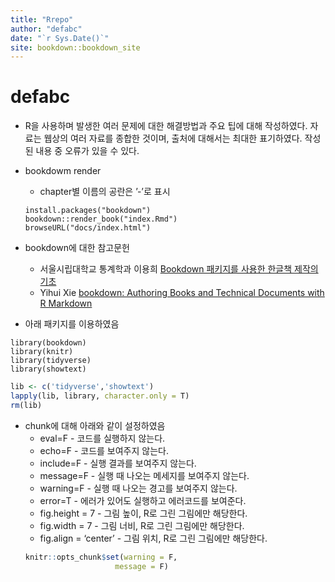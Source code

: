 ```yaml
--- 
title: "Rrepo"
author: "defabc"
date: "`r Sys.Date()`"
site: bookdown::bookdown_site
---
```



# defabc
- R을 사용하며 발생한 여러 문제에 대한 해결방법과 주요 팁에 대해 작성하였다. 자료는 웹상의 여러 자료를 종합한 것이며, 출처에 대해서는 최대한 표기하였다. 작성된 내용 중 오류가 있을 수 있다.

- bookdowm render
    - chapter별 이름의 공란은 '-'로 표시
```
install.packages("bookdown")
bookdown::render_book("index.Rmd")
browseURL("docs/index.html")
```
- bookdown에 대한 참고문헌
    - 서울시립대학교 통계학과 이용희 [Bookdown 패키지를 사용한 한글책 제작의 기초](https://ilovedata.github.io/computing/bookdown/)
    - Yihui Xie [bookdown: Authoring Books and Technical Documents with R Markdown](https://bookdown.org/yihui/bookdown/)

- 아래 패키지를 이용하였음
```
library(bookdown)
library(knitr)
library(tidyverse)
library(showtext)
```
```r
lib <- c('tidyverse','showtext')
lapply(lib, library, character.only = T)
rm(lib)
```

- chunk에 대해 아래와 같이 설정하였음
    - eval=F - 코드를 실행하지 않는다.
    - echo=F - 코드를 보여주지 않는다.
    - include=F - 실행 결과를 보여주지 않는다.
    - message=F - 실행 때 나오는 메세지를 보여주지 않는다.
    - warning=F - 실행 때 나오는 경고를 보여주지 않는다.
    - error=T - 에러가 있어도 실행하고 에러코드를 보여준다.
    - fig.height = 7 - 그림 높이, R로 그린 그림에만 해당한다.
    - fig.width = 7 - 그림 너비, R로 그린 그림에만 해당한다.
    - fig.align = 'center' - 그림 위치, R로 그린 그림에만 해당한다.
```r
knitr::opts_chunk$set(warning = F,
                      message = F)
```














